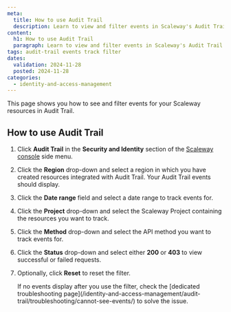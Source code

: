 ```yaml
---
meta:
  title: How to use Audit Trail
  description: Learn to view and filter events in Scaleway's Audit Trail by region, date, project, method, and status for effective resource tracking.
content:
  h1: How to use Audit Trail
  paragraph: Learn to view and filter events in Scaleway's Audit Trail by region, date, project, method, and status for effective resource tracking.
tags: audit-trail events track filter
dates:
  validation: 2024-11-28
  posted: 2024-11-28
categories:
  - identity-and-access-management
---
```


This page shows you how to see and filter events for your Scaleway resources in Audit Trail.

## How to use Audit Trail

1. Click **Audit Trail** in the **Security and Identity** section of the [Scaleway console](https://console.scaleway.com/) side menu.
2. Click the **Region** drop-down and select a region in which you have created resources integrated with Audit Trail. Your Audit Trail events should display.
3. Click the **Date range** field and select a date range to track events for.
4. Click the **Project** drop-down and select the Scaleway Project containing the resources you want to track.
5. Click the **Method** drop-down and select the API method you want to track events for.
6. Click the **Status** drop-down and select either **200** or **403** to view successful or failed requests.
7. Optionally, click **Reset** to reset the filter.

    <Message type="tip">
     If no events display after you use the filter, check the [dedicated troubleshooting page](/identity-and-access-management/audit-trail/troubleshooting/cannot-see-events/) to solve the issue.
    </Message>
